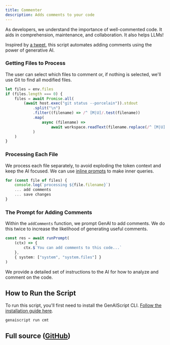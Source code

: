 ```yaml
---
title: Commenter
description: Adds comments to your code
---
```



As developers, we understand the importance of well-commented code.
It aids in comprehension, maintenance, and collaboration. It also helps LLMs!

Inspired by [a tweet](https://x.com/mckaywrigley/status/1838321570969981308), this script automates adding comments using
the power of generative AI.

### Getting Files to Process

The user can select which files to comment or, if nothing is selected, we'll use Git to find all modified files.

```ts
let files = env.files
if (files.length === 0) {
    files = await Promise.all(
        (await host.exec("git status --porcelain")).stdout
            .split("\n")
            .filter((filename) => /^ [M|U]/.test(filename))
            .map(
                async (filename) =>
                    await workspace.readText(filename.replace(/^ [M|U] /, ""))
            )
    )
}
```

### Processing Each File

We process each file separately, to avoid exploding the token context and keep the AI focused.
We can use [inline prompts](/genaiscript/reference/scripts/inline-prompts) to make inner queries.

```ts
for (const file of files) {
    console.log(`processing ${file.filename}`)
    ... add comments
    ... save changes
}
```

### The Prompt for Adding Comments

Within the `addComments` function, we prompt GenAI to add comments. We do this twice to increase the likelihood of generating useful comments.

```ts
const res = await runPrompt(
    (ctx) => {
        ctx.$`You can add comments to this code...`
    },
    { system: ["system", "system.files"] }
)
```

We provide a detailed set of instructions to the AI for how to analyze and comment on the code.

## How to Run the Script

To run this script, you'll first need to install the GenAIScript CLI. [Follow the installation guide here](https://microsoft.github.io/genaiscript/getting-started/installation).

```shell
genaiscript run cmt
```

## Full source ([GitHub](https://github.com/microsoft/genaiscript/blob/main/packages/vscode/genaisrc/cmt.genai.mts))

<Code code={source} wrap={true} lang="ts" title="cmt.genai.mts" />
